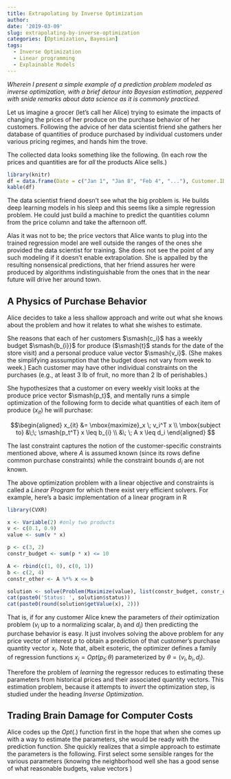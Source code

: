 ```yaml
---
title: Extrapolating by Inverse Optimization
author:
date: '2019-03-09'
slug: extrapolating-by-inverse-optimization
categories: [Optimization, Bayesian]
tags:
  - Inverse Optimization
  - Linear programming
  - Explainable Models
---
```

*Wherein I present a simple example of a prediction problem modeled as inverse optimization, with a brief detour into Bayesian estimation, peppered with snide remarks about data science as it is commonly practiced.* 


Let us imagine a grocer (let's call her Alice) trying to esimate the impacts of changing the prices of her produce on the purchase behavior of her customers. Following the advice of her data scientist friend she gathers her database of quantities of produce purchased by individual customers under various pricing regimes, and hands him the trove. 

The collected data looks something like the following. (In each row the prices and quantities are for _all_ the products Alice sells.)

```r
library(knitr)
df = data.frame(Date = c("Jan 1", "Jan 8", "Feb 4", "..."), Customer.ID = c("XYZ", "ABC", "XYZ", "..."), Price.Vector = c("[$3.2, $2.5, $1.0, ...]", "[$2.0, $2.0, $1.5, ...]", "[$2.5, $2.0, $1.8, ...]", "..."), Quantity.Vector=c("[1 lb, 0.0 lb, 0.0 lb, ...]", "[0.0 lb, 0.0 lb, 0.5 lb, ...]",  "[1.0 lb, 0.0 lb, 0.1 lb, ...]", "..."))
kable(df)
```

The data scientist friend doesn't see what the big problem is. He builds deep learning models in his sleep and this seems like a simple regression problem. He could just build a machine to predict the quantities column from the price column and take the afternoon off. 

Alas it was not to be; the price vectors that Alice wants to plug into the trained regression model are well outside the ranges of the ones she provided the data scientist for training. She does not see the point of any such modeling if it doesn't enable extrapolation. She is appalled by the resulting nonsensical predictions, that her friend assures her were produced by algorithms indistinguishable from the ones that in the near future will drive her around town.

A Physics of Purchase Behavior
------------------------------
Alice decides to take a less shallow approach and write out what she knows about the problem and how it relates to what she wishes to estimate. 

She reasons that each of her customers $\smash{c_i}$ has a weekly budget $\smash{b_{i}}$ for produce ($\smash{t}$ stands for the date of the store visit) and a personal produce value vector $\smash{v_i}$. (She makes the simplifying asssumption that the budget does not vary from week to week.) Each customer may have other individual constraints on the purchases (e.g., at least $3$ lb of fruit, no more than $2$ lb of perishables.)

She hypothesizes that a customer on every weekly visit looks at the produce price vector $\smash{p_t}$, and mentally runs a simple optimization of the following form to decide what quantities of each item of produce ($x_{it}$) he will purchase:  

$$\begin{aligned}
x_{it} &= \mbox{maximize}_x \; v_i^T x \\
\mbox{subject to} &\;\; \smash{p_t^T} x \leq b_{i} \\
&\; \; A x \leq d_i
\end{aligned}
$$

The last constraint captures the notion of the customer-specific constraints mentioned above, where $A$ is assumed known (since its rows define common purchase constraints) while the constraint bounds $d_i$ are not known. 

The above optimization problem with a linear objective and constraints is called a _Linear Program_ for which there exist very efficient solvers. For example, here's a basic implementation of a linear program in R

```r
library(CVXR)

x <- Variable(2) #only two products 
v <- c(0.1, 0.9)
value <- sum(v * x)

p <- c(3, 2)
constr_budget <- sum(p * x) <= 10

A <- rbind(c(1, 0), c(0, 1))
b <- c(2, 4)
constr_other <- A %*% x <= b

solution <- solve(Problem(Maximize(value), list(constr_budget, constr_other)))
cat(paste0('Status: ', solution$status))
cat(paste0(round(solution$getValue(x), 2)))
```



That is, if for any customer Alice knew the parameters of _their_ optimization problem ($v_i$ up to a normalizing scalar, $b_i$ and $d_i$) then predicting the purchase behavior is easy. It just involves solving the above problem for any price vector of interest $p$ to obtain a prediction of that customer's purchase quantity vector $x_i$. Note that, albeit esoteric, the optimizer defines a family of regression functions $x_i = Opt(p_t; \theta)$ parameterized by $\theta = (v_i, b_i, d_i)$. 

Therefore the problem of _learning_ the regressor reduces to estimating these parameters from historical prices and their associated quantity vectors. This estimation problem, because it attempts to _invert_ the optimization step, is studied under the heading _Inverse Optimization_.  

Trading Brain Damage for Computer Costs
------------------------------
Alice codes up the $Opt(.)$ function first in the hope that when she comes up with a way to estimate the parameters, she would be ready with the prediction function. She quickly realizes that a simple approach to estimate the parameters is the following. First select some sensible ranges for the various parameters (knowing the neighborhood well she has a good sense of what reasonable budgets, value vectors )
